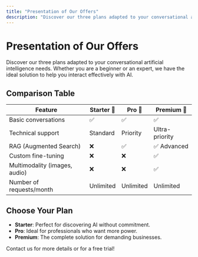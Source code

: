 ```yaml
---
title: "Presentation of Our Offers"
description: "Discover our three plans adapted to your conversational artificial intelligence needs"
---
```


# Presentation of Our Offers

Discover our three plans adapted to your conversational artificial intelligence needs. Whether you are a beginner or an expert, we have the ideal solution to help you interact effectively with AI.

## Comparison Table

| Feature | Starter 🌱 | Pro 🚀 | Premium 💎 |
|---------------|-----------|--------|------------|
| Basic conversations | ✅ | ✅ | ✅ |
| Technical support | Standard | Priority | Ultra-priority |
| RAG (Augmented Search) | ❌ | ✅ | ✅ Advanced |
| Custom fine-tuning | ❌ | ❌ | ✅ |
| Multimodality (images, audio) | ❌ | ❌ | ✅ |
| Number of requests/month | Unlimited | Unlimited | Unlimited |

## Choose Your Plan

- **Starter**: Perfect for discovering AI without commitment.
- **Pro**: Ideal for professionals who want more power.
- **Premium**: The complete solution for demanding businesses.

Contact us for more details or for a free trial!